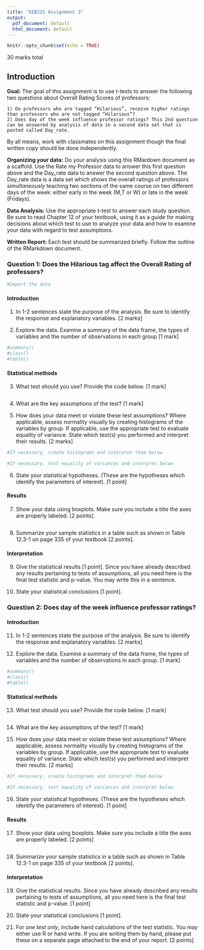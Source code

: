 ---
title: "EEB225 Assignment 3"
output:
  pdf_document: default
  html_document: default
---

```{r setup, include=FALSE}
knitr::opts_chunk$set(echo = TRUE)
```
30 marks total

## Introduction
**Goal:** The goal of this assignment is to use t-tests to answer the following two questions about
Overall Rating Scores of professors:  

    1) Do professors who are tagged “Hilarious”, receive higher ratings than professors who are not tagged “Hilarious”? 
    2) Does day of the week influence professor ratings? This 2nd question can be answered by analysis of data in a second data set that is posted called Day_rate.

By all means, work with classmates on this assignment though the final written copy should be done independently.   

**Organizing your data:** Do your analysis using this RMardown document as a scaffold. Use the Rate my Professor data to answer this first question above and the Day_rate data to answer the second question above. The Day_rate data is a data set which shows the overall ratings of professors *simultaneously* teaching two sections of the same course on two different days of the week: either early in the week (M,T or W) or late in the week (Fridays).  

**Data Analysis:** Use the appropriate t-test to answer each study question. Be sure to read Chapter 12 of your textbook, using it as a guide for making decisions about which test to use to analyze your data and how to examine your data with regard to test assumptions.  

**Written Report:** Each test should be summarized briefly. Follow the outline of the RMarkdown document.

### Question 1: Does the Hilarious tag affect the Overall Rating of professors?
```{r}
#Import the data
```

#### Introduction
1. In 1-2 sentences state the purpose of the analysis. Be sure to identify the response and explanatory variables. [2 marks]  

2. Explore the data. Examine a summary of the data frame, the types of variables and the number of observations in each group [1 mark]
```{r}
#summary()
#class()
#table()
```

#### Statistical methods

3. What test should you use? Provide the code below. [1 mark]

```{r}

```

4. What are the key assumptions of the test?  [1 mark]

5.  How does your data meet or violate these test assumptions? Where applicable, assess normality visually by creating histograms of the variables by group. If applicable, use the appropriate test to evaluate equality of variance. State which test(s) you performed and interpret their results. [2 marks]

```{r}
#If necessary, create histograms and interpret them below
```

```{r}
#If necessary, test equality of variances and interpret below
```


6. State your statistical hypotheses. (These are the hypotheses which identify the parameters of interest). [1 point]  

#### Results
7. Show your data using boxplots. Make sure you include a title the axes are properly labeled. [2 points]

```{r}

```

8. Summarize your sample statistics in a table such as shown in Table 12.3-1 on page 335 of your textbook [2 points]. 

#### Interpretation

9. Give the statistical results [1 point]. Since you have already described any results pertaining to tests of assumptions, all you need here is the final test statistic and p-value. You may write this in a sentence.


10. State your statistical conclusions [1 point].

### Question 2: Does day of the week influence professor ratings?

#### Introduction
11. In 1-2 sentences state the purpose of the analysis. Be sure to identify the response and explanatory variables. [2 marks]  

12. Explore the data. Examine a summary of the data frame, the types of variables and the number of observations in each group. [1 mark]
```{r}
#summary()
#class()
#table()
```

#### Statistical methods

13. What test should you use? Provide the code below. [1 mark]

```{r}

```

14. What are the key assumptions of the test?  [1 mark]

15. How does your data meet or violate these test assumptions? Where applicable, assess normality visually by creating histograms of the variables by group. If applicable, use the appropriate test to evaluate equality of variance. State which test(s) you performed and interpret their results. [2 marks]

```{r}
#If necessary, create histograms and interpret them below
```

```{r}
#If necessary, test equality of variances and interpret below
```


16. State your statistical hypotheses. (These are the hypotheses which identify the parameters of interest). [1 point]  

#### Results
17. Show your data using boxplots. Make sure you include a title the axes are properly labeled. [2 points]

```{r}

```

18. Summarize your sample statistics in a table such as shown in Table 12.3-1 on page 335 of your textbook [2 points]. 

#### Interpretation

19. Give the statistical results. Since you have already described any results pertaining to tests of assumptions, all you need here is the final test statistic and p-value. [1 point]


20. State your statistical conclusions [1 point].


21) For *one test only*, include hand calculations of the test statistic. You may either use R or hand write. If you are writing them by hand, please put these on a separate page attached to the end of your report. [2 points]

```{r}

```

